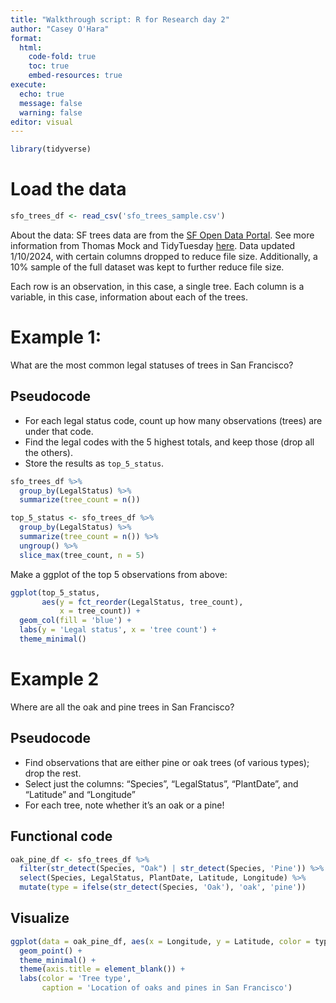 ```yaml
---
title: "Walkthrough script: R for Research day 2"
author: "Casey O'Hara"
format: 
  html:
    code-fold: true
    toc: true
    embed-resources: true
execute: 
  echo: true
  message: false
  warning: false
editor: visual
---
```


```r
library(tidyverse)
```

# Load the data

```r
sfo_trees_df <- read_csv('sfo_trees_sample.csv')
```

About the data: SF trees data are from the [SF Open Data Portal](https://data.sfgov.org/City-Infrastructure/Street-Tree-List/tkzw-k3nq). See more information from Thomas Mock and TidyTuesday [here](https://github.com/rfordatascience/tidytuesday/tree/master/data/2020/2020-01-28). Data updated 1/10/2024, with certain columns dropped to reduce file size. Additionally, a 10% sample of the full dataset was kept to further reduce file size.

Each row is an observation, in this case, a single tree. Each column is a variable, in this case, information about each of the trees.

# Example 1:

What are the most common legal statuses of trees in San Francisco?

## Pseudocode

-   For each legal status code, count up how many observations (trees) are under that code.
-   Find the legal codes with the 5 highest totals, and keep those (drop all the others).
-   Store the results as `top_5_status`.

```r
sfo_trees_df %>%
  group_by(LegalStatus) %>%
  summarize(tree_count = n())

top_5_status <- sfo_trees_df %>%
  group_by(LegalStatus) %>%
  summarize(tree_count = n()) %>%
  ungroup() %>%
  slice_max(tree_count, n = 5)
```

Make a ggplot of the top 5 observations from above:

```r
ggplot(top_5_status, 
       aes(y = fct_reorder(LegalStatus, tree_count), 
           x = tree_count)) +
  geom_col(fill = 'blue') +
  labs(y = 'Legal status', x = 'tree count') +
  theme_minimal()
```

# Example 2

Where are all the oak and pine trees in San Francisco?

## Pseudocode

-   Find observations that are either pine or oak trees (of various types); drop the rest.
-   Select just the columns: "Species", "LegalStatus", "PlantDate", and "Latitude" and "Longitude"
-   For each tree, note whether it's an oak or a pine!

## Functional code

```r
oak_pine_df <- sfo_trees_df %>%
  filter(str_detect(Species, "Oak") | str_detect(Species, 'Pine')) %>%
  select(Species, LegalStatus, PlantDate, Latitude, Longitude) %>%
  mutate(type = ifelse(str_detect(Species, 'Oak'), 'oak', 'pine'))
```

## Visualize

```r
ggplot(data = oak_pine_df, aes(x = Longitude, y = Latitude, color = type)) +
  geom_point() +
  theme_minimal() +
  theme(axis.title = element_blank()) +
  labs(color = 'Tree type',
       caption = 'Location of oaks and pines in San Francisco')
```
